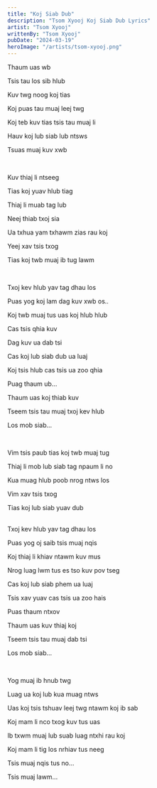 ```yaml
---
title: "Koj Siab Dub"
description: "Tsom Xyooj Koj Siab Dub Lyrics"
artist: "Tsom Xyooj"
writtenBy: "Tsom Xyooj"
pubDate: "2024-03-19"
heroImage: "/artists/tsom-xyooj.png"
---
```


Thaum uas wb

Tsis tau los sib hlub

Kuv twg noog koj tias

Koj puas tau muaj leej twg

Koj teb kuv tias tsis tau muaj li

Hauv koj lub siab lub ntsws

Tsuas muaj kuv xwb

<br />

Kuv thiaj li ntseeg

Tias koj yuav hlub tiag

Thiaj li muab tag lub

Neej thiab txoj sia

Ua txhua yam txhawm zias rau koj

Yeej xav tsis txog

Tias koj twb muaj ib tug lawm

<br />

Txoj kev hlub yav tag dhau los

Puas yog koj lam dag kuv xwb os..

Koj twb muaj tus uas koj hlub hlub

Cas tsis qhia kuv

Dag kuv ua dab tsi

Cas koj lub siab dub ua luaj

Koj tsis hlub cas tsis ua zoo qhia

Puag thaum ub...

Thaum uas koj thiab kuv

Tseem tsis tau muaj txoj kev hlub

Los mob siab...

<br />

Vim tsis paub tias koj twb muaj tug

Thiaj li mob lub siab tag npaum li no

Kua muag hlub poob nrog ntws los

Vim xav tsis txog

Tias koj lub siab yuav dub

<br />
Txoj kev hlub yav tag dhau los

Puas yog oj saib tsis muaj nqis

Koj thiaj li khiav ntawm kuv mus

Nrog luag lwm tus es tso kuv pov tseg

Cas koj lub siab phem ua luaj

Tsis xav yuav cas tsis ua zoo hais

Puas thaum ntxov

Thaum uas kuv thiaj koj

Tseem tsis tau muaj dab tsi

Los mob siab...

<br />

Yog muaj ib hnub twg

Luag ua koj lub kua muag ntws

Uas koj tsis tshuav leej twg ntawm koj ib sab

Koj mam li nco txog kuv tus uas

Ib txwm muaj lub suab luag ntxhi rau koj

Koj mam li tig los nrhiav tus neeg

Tsis muaj nqis tus no...

Tsis muaj lawm...
